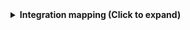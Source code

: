 <details>

<summary><b>Integration mapping (Click to expand)</b></summary>

```yaml showLineNumbers
resources:
  - kind: user
    selector:
      query: 'true'
    port:
      entity:
        mappings:
          identifier: .user.mailAddress
          title: .user.displayName
          blueprint: '"azureDevopsUser"'
          properties:
            url: .user.url
  - kind: project
    selector:
      query: 'true'
      defaultTeam: 'true'
    port:
      entity:
        mappings:
          identifier: '.id | gsub(" "; "")'
          blueprint: '"project"'
          title: .name
          properties:
            state: .state
            revision: .revision
            visibility: .visibility
            defaultTeam: .defaultTeam.name
            link: .url | gsub("_apis/projects/"; "")
  - kind: team
    selector:
      query: 'true'
      includeMembers: 'true'
    port:
      entity:
        mappings:
          identifier: .id
          title: .name
          blueprint: '"azureDevopsTeam"'
          properties:
            url: .url
            description: .description
          relations:
            project: .projectId | gsub(" "; "")
            members: .__members | map(.identity.uniqueName)
```

</details>
